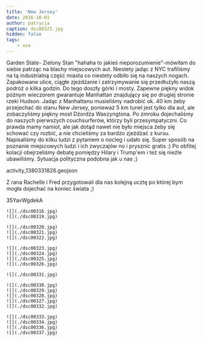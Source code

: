 ```yaml
---
title: 'New Jersey'
date: 2016-10-01
author: patrycja
caption: dsc00323.jpg
hidden: false
tags: 
    - usa
---
```




Garden State- Zielony Stan "hahaha to jakieś nieporozumienie"-mówiłam do siebie patrząc na blachy miejscowych aut. Niestety jadąc z NYC trafiliśmy na tą industrialną część miasta co niestety odbiło się na naszych nogach. Zapakowane ulice, ciągłe zjeżdżanie i zatrzymywanie się przedłużyło naszą podróż o kilka godzin. Do tego doszły górki i mosty. Zapewne piękny widok późnym wieczorem gwarantuje Manhattan znajdujący się po drugiej stronie rzeki Hudson. Jadąc z Manhattanu musieliśmy nadrobić ok. 40 km żeby przejechać do stanu New Jersey, ponieważ 5 km tunel jest tylko dla aut, ale zobaczyliśmy piękny most Dżordża Waszyngtona. Po zmroku dojechaliśmy do naszych pierwszych couchsurferów, którzy byli przesympatyczni. Co prawda mamy namiot, ale jak dotąd nawet nie było miejsca żeby się schować czy rozbić, a nie chcieliśmy za bardzo zjeżdżać z kursu. Napisaliśmy do kilku ludzi z pytaniem o nocleg i udało się. Super sposób na poznanie miejscowych ludzi i ich zwyczajów no i prysznic gratis :) Po obfitej kolacji obejrzeliśmy debatę pomiędzy Hilary i Trump'em i też się nieźle ubawiliśmy. Sytuacja polityczna podobna jak u nas ;) 

<gpx>activity_1380331826.geojson</gpx>

Z rana Rachelle i Fred przygotowali dla nas kolejną ucztę po której bym mogła dojechać na koniec świata ;)

<youtube>35YavWgdekA</youtube> 


```grid|2
![](./dsc00316.jpg)
![](./dsc00319.jpg)
```
```grid|3
![](./dsc00320.jpg)
![](./dsc00321.jpg)
![](./dsc00322.jpg)
```
```grid|4
![](./dsc00323.jpg)
![](./dsc00324.jpg)
![](./dsc00325.jpg)
![](./dsc00326.jpg)
```
```grid|1
![](./dsc00331.jpg)
```
```grid|5
![](./dsc00330.jpg)
![](./dsc00329.jpg)
![](./dsc00328.jpg)
![](./dsc00327.jpg)
![](./dsc00332.jpg)
```
```grid|4
![](./dsc00333.jpg)
![](./dsc00334.jpg)
![](./dsc00336.jpg)
![](./dsc00337.jpg)
```

